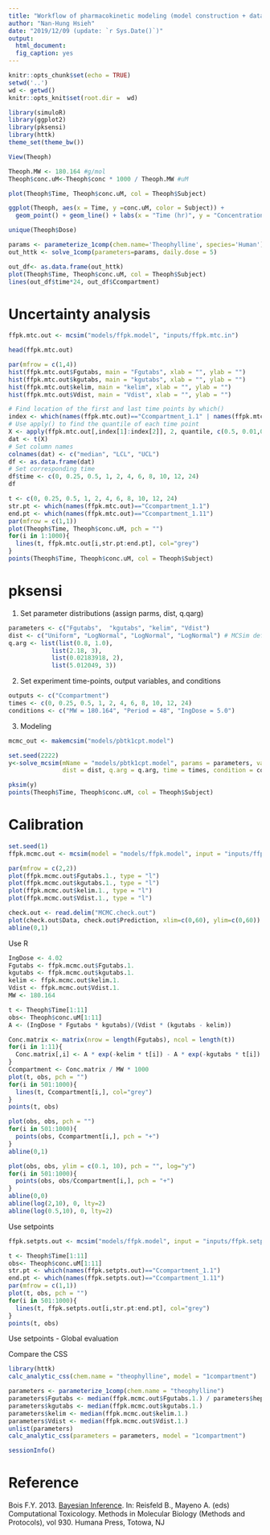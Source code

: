 ```yaml
---
title: "Workflow of pharmacokinetic modeling (model construction + data manipulation + visualization)"
author: "Nan-Hung Hsieh"
date: "2019/12/09 (update: `r Sys.Date()`)"
output: 
  html_document:
  fig_caption: yes  
---
```


```r
knitr::opts_chunk$set(echo = TRUE)
setwd('..')
wd <- getwd()
knitr::opts_knit$set(root.dir =  wd)
```

```R
library(simuloR)
library(ggplot2)
library(pksensi)
library(httk)
theme_set(theme_bw())
```

```r
View(Theoph)
```


```r
Theoph.MW <- 180.164 #g/mol
Theoph$conc.uM<-Theoph$conc * 1000 / Theoph.MW #uM
```


```r
plot(Theoph$Time, Theoph$conc.uM, col = Theoph$Subject)
```

```r
ggplot(Theoph, aes(x = Time, y =conc.uM, color = Subject)) + 
  geom_point() + geom_line() + labs(x = "Time (hr)", y = "Concentration (mg/L)")
```

```r
unique(Theoph$Dose)
```

```r
params <- parameterize_1comp(chem.name='Theophylline', species='Human')
out_httk <- solve_1comp(parameters=params, daily.dose = 5)
```

```r
out_df<- as.data.frame(out_httk)
plot(Theoph$Time, Theoph$conc.uM, col = Theoph$Subject)
lines(out_df$time*24, out_df$Ccompartment)
```

# Uncertainty analysis

```r
ffpk.mtc.out <- mcsim("models/ffpk.model", "inputs/ffpk.mtc.in")
```


```r
head(ffpk.mtc.out)
```

```r
par(mfrow = c(1,4))
hist(ffpk.mtc.out$Fgutabs, main = "Fgutabs", xlab = "", ylab = "")
hist(ffpk.mtc.out$kgutabs, main = "kgutabs", xlab = "", ylab = "")
hist(ffpk.mtc.out$kelim, main = "kelim", xlab = "", ylab = "")
hist(ffpk.mtc.out$Vdist, main = "Vdist", xlab = "", ylab = "")
```

```r
# Find location of the first and last time points by which()
index <- which(names(ffpk.mtc.out)=="Ccompartment_1.1" | names(ffpk.mtc.out)=="Ccompartment_1.11")
# Use apply() to find the quantile of each time point
X <- apply(ffpk.mtc.out[,index[1]:index[2]], 2, quantile, c(0.5, 0.01,0.99))
dat <- t(X)
# Set column names
colnames(dat) <- c("median", "LCL", "UCL")
df <- as.data.frame(dat)
# Set corresponding time
df$time <- c(0, 0.25, 0.5, 1, 2, 4, 6, 8, 10, 12, 24)
df
```

```r
t <- c(0, 0.25, 0.5, 1, 2, 4, 6, 8, 10, 12, 24)
str.pt <- which(names(ffpk.mtc.out)=="Ccompartment_1.1") 
end.pt <- which(names(ffpk.mtc.out)=="Ccompartment_1.11") 
par(mfrow = c(1,1))
plot(Theoph$Time, Theoph$conc.uM, pch = "")
for(i in 1:1000){
  lines(t, ffpk.mtc.out[i,str.pt:end.pt], col="grey")
}
points(Theoph$Time, Theoph$conc.uM, col = Theoph$Subject)
```


# pksensi

1. Set parameter distributions (assign parms, dist, q.qarg)
```r
parameters <- c("Fgutabs",  "kgutabs", "kelim", "Vdist")  
dist <- c("Uniform", "LogNormal", "LogNormal", "LogNormal") # MCSim definition
q.arg <- list(list(0.8, 1.0),
            list(2.18, 3),
            list(0.02183918, 2),
            list(5.012049, 3))
```

2. Set experiment time-points, output variables, and conditions

```r
outputs <- c("Ccompartment")
times <- c(0, 0.25, 0.5, 1, 2, 4, 6, 8, 10, 12, 24)
conditions <- c("MW = 180.164", "Period = 48", "IngDose = 5.0")
```

3. Modeling

```r
mcmc_out <- makemcsim("models/pbtk1cpt.model")
```

```r
set.seed(2222)
y<-solve_mcsim(mName = "models/pbtk1cpt.model", params = parameters, vars = outputs, monte_carlo = 1000,
               dist = dist, q.arg = q.arg, time = times, condition = conditions)
```

```r
pksim(y)
points(Theoph$Time, Theoph$conc.uM, col = Theoph$Subject)
```



# Calibration

```r
set.seed(1)
ffpk.mcmc.out <- mcsim(model = "models/ffpk.model", input = "inputs/ffpk.mcmc.in")
```


```r
par(mfrow = c(2,2))
plot(ffpk.mcmc.out$Fgutabs.1., type = "l")
plot(ffpk.mcmc.out$kgutabs.1., type = "l")
plot(ffpk.mcmc.out$kelim.1., type = "l")
plot(ffpk.mcmc.out$Vdist.1., type = "l")
```



```r
check.out <- read.delim("MCMC.check.out") 
plot(check.out$Data, check.out$Prediction, xlim=c(0,60), ylim=c(0,60))
abline(0,1)
```


Use R
```r
IngDose <- 4.02
Fgutabs <- ffpk.mcmc.out$Fgutabs.1.
kgutabs <- ffpk.mcmc.out$kgutabs.1.
kelim <- ffpk.mcmc.out$kelim.1.	
Vdist <- ffpk.mcmc.out$Vdist.1.
MW <- 180.164

t <- Theoph$Time[1:11]
obs<- Theoph$conc.uM[1:11]
A <- (IngDose * Fgutabs * kgutabs)/(Vdist * (kgutabs - kelim))

Conc.matrix <- matrix(nrow = length(Fgutabs), ncol = length(t))
for(i in 1:11){
  Conc.matrix[,i] <- A * exp(-kelim * t[i]) - A * exp(-kgutabs * t[i])
}
Ccompartment <- Conc.matrix / MW * 1000
plot(t, obs, pch = "")
for(i in 501:1000){
  lines(t, Ccompartment[i,], col="grey")
}
points(t, obs)
```


```r
plot(obs, obs, pch = "")
for(i in 501:1000){
  points(obs, Ccompartment[i,], pch = "+")
}
abline(0,1)
```

```r
plot(obs, obs, ylim = c(0.1, 10), pch = "", log="y")
for(i in 501:1000){
  points(obs, obs/Ccompartment[i,], pch = "+")
}
abline(0,0)
abline(log(2,10), 0, lty=2)
abline(log(0.5,10), 0, lty=2)
```

Use setpoints
```r
ffpk.setpts.out <- mcsim("models/ffpk.model", input = "inputs/ffpk.setpts.in")
```

```r
t <- Theoph$Time[1:11]
obs<- Theoph$conc.uM[1:11]
str.pt <- which(names(ffpk.setpts.out)=="Ccompartment_1.1") 
end.pt <- which(names(ffpk.setpts.out)=="Ccompartment_1.11") 
par(mfrow = c(1,1))
plot(t, obs, pch = "")
for(i in 501:1000){
  lines(t, ffpk.setpts.out[i,str.pt:end.pt], col="grey")
}
points(t, obs)
```

Use setpoints - Global evaluation



Compare the CSS

```r
library(httk)
calc_analytic_css(chem.name = "theophylline", model = "1compartment")
```


```r
parameters <- parameterize_1comp(chem.name = "theophylline")
parameters$Fgutabs <- median(ffpk.mcmc.out$Fgutabs.1.) / parameters$hepatic.bioavailability
parameters$kgutabs <- median(ffpk.mcmc.out$kgutabs.1.)
parameters$kelim <- median(ffpk.mcmc.out$kelim.1.)
parameters$Vdist <- median(ffpk.mcmc.out$Vdist.1.)
unlist(parameters)
calc_analytic_css(parameters = parameters, model = "1compartment")
```



```r
sessionInfo()
```

# Reference

Bois F.Y. 2013. [Bayesian Inference](https://link.springer.com/protocol/10.1007/978-1-62703-059-5_25#Bib1). In: Reisfeld B., Mayeno A. (eds) Computational Toxicology. Methods in Molecular Biology (Methods and Protocols), vol 930. Humana Press, Totowa, NJ
